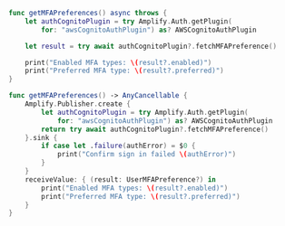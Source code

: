 <BlockSwitcher>

<Block name="Async/Await">

```swift
func getMFAPreferences() async throws {
    let authCognitoPlugin = try Amplify.Auth.getPlugin(
        for: "awsCognitoAuthPlugin") as? AWSCognitoAuthPlugin

    let result = try await authCognitoPlugin?.fetchMFAPreference()

    print("Enabled MFA types: \(result?.enabled)")
    print("Preferred MFA type: \(result?.preferred)")
}
```

</Block>

<Block name="Combine">

```swift
func getMFAPreferences() -> AnyCancellable {
    Amplify.Publisher.create {
        let authCognitoPlugin = try Amplify.Auth.getPlugin(
            for: "awsCognitoAuthPlugin") as? AWSCognitoAuthPlugin
        return try await authCognitoPlugin?.fetchMFAPreference()
    }.sink {
        if case let .failure(authError) = $0 {
            print("Confirm sign in failed \(authError)")
        }
    }
    receiveValue: { (result: UserMFAPreference?) in
        print("Enabled MFA types: \(result?.enabled)")
        print("Preferred MFA type: \(result?.preferred)")
    }
}
```

</Block>

</BlockSwitcher>
